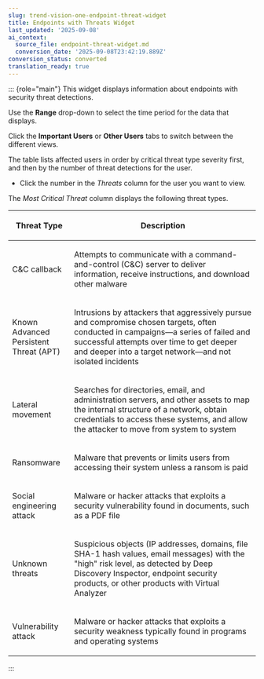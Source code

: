 ```yaml
---
slug: trend-vision-one-endpoint-threat-widget
title: Endpoints with Threats Widget
last_updated: '2025-09-08'
ai_context:
  source_file: endpoint-threat-widget.md
  conversion_date: '2025-09-08T23:42:19.889Z'
conversion_status: converted
translation_ready: true
---
```


::: {role="main"}
This widget displays information about endpoints with security threat detections.

Use the **Range** drop-down to select the time period for the data that displays.

Click the **Important Users** or **Other Users** tabs to switch between the different views.

The table lists affected users in order by critical threat type severity first, and then by the number of threat detections for the user.

- Click the number in the *Threats* column for the user you want to view.

The *Most Critical Threat* column displays the following threat types.

<table>
<colgroup>
<col style="width: 25%" />
<col style="width: 75%" />
</colgroup>
<thead>
<tr>
<th><p>Threat Type</p></th>
<th><p>Description</p></th>
</tr>
</thead>
<tbody>
<tr>
<td><p>C&amp;C callback</p></td>
<td><p>Attempts to communicate with a command-and-control (C&amp;C) server to deliver information, receive instructions, and download other malware</p></td>
</tr>
<tr>
<td><p>Known Advanced Persistent Threat (APT)</p></td>
<td><p>Intrusions by attackers that aggressively pursue and compromise chosen targets, often conducted in campaigns—a series of failed and successful attempts over time to get deeper and deeper into a target network—and not isolated incidents</p></td>
</tr>
<tr>
<td><p>Lateral movement</p></td>
<td><p>Searches for directories, email, and administration servers, and other assets to map the internal structure of a network, obtain credentials to access these systems, and allow the attacker to move from system to system</p></td>
</tr>
<tr>
<td><p>Ransomware</p></td>
<td><p>Malware that prevents or limits users from accessing their system unless a ransom is paid</p></td>
</tr>
<tr>
<td><p>Social engineering attack</p></td>
<td><p>Malware or hacker attacks that exploits a security vulnerability found in documents, such as a PDF file</p></td>
</tr>
<tr>
<td><p>Unknown threats</p></td>
<td><p>Suspicious objects (IP addresses, domains, file SHA-1 hash values, email messages) with the "high" risk level, as detected by Deep Discovery Inspector, endpoint security products, or other products with Virtual Analyzer</p></td>
</tr>
<tr>
<td><p>Vulnerability attack</p></td>
<td><p>Malware or hacker attacks that exploits a security weakness typically found in programs and operating systems</p></td>
</tr>
</tbody>
</table>
:::
